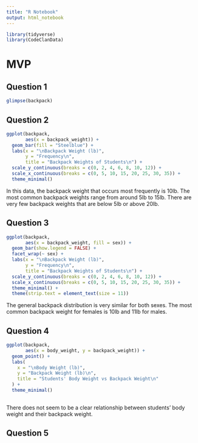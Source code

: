 ```yaml
---
title: "R Notebook"
output: html_notebook
---
```


```r
library(tidyverse)
library(CodeClanData)
```

# MVP

## Question 1

```r
glimpse(backpack)
```

## Question 2

```r
ggplot(backpack,
       aes(x = backpack_weight)) +
  geom_bar(fill = "Steelblue") +
  labs(x = "\nBackpack Weight (lb)",
       y = "Frequency\n",
       title = "Backpack Weights of Students\n") +
  scale_y_continuous(breaks = c(0, 2, 4, 6, 8, 10, 12)) +
  scale_x_continuous(breaks = c(0, 5, 10, 15, 20, 25, 30, 35)) +
  theme_minimal()
```

In this data, the backpack weight that occurs most frequently is 10lb. The most 
common backpack weights range from around 5lb to 15lb. There are very few 
backpack weights that are below 5lb or above 20lb.

## Question 3

```r
ggplot(backpack,
       aes(x = backpack_weight, fill = sex)) +
  geom_bar(show.legend = FALSE) +
  facet_wrap(~ sex) +
  labs(x = "\nBackpack Weight (lb)",
       y = "Frequency\n",
       title = "Backpack Weights of Students\n") +
  scale_y_continuous(breaks = c(0, 2, 4, 6, 8, 10, 12)) +
  scale_x_continuous(breaks = c(0, 5, 10, 15, 20, 25, 30, 35)) +
  theme_minimal() +
  theme(strip.text = element_text(size = 11))
```

The general backpack distribution is very similar for both sexes. The 
most common backpack weight for females is 10lb and 11lb for males. 

## Question 4

```r
ggplot(backpack,
       aes(x = body_weight, y = backpack_weight)) +
  geom_point() +
  labs(
    x = "\nBody Weight (lb)",
    y = "Backpack Weight (lb)\n",
    title = "Students' Body Weight vs Backpack Weight\n"
  ) +
  theme_minimal()
  
```

There does not seem to be a clear relationship between students' body weight and
their backpack weight.

## Question 5